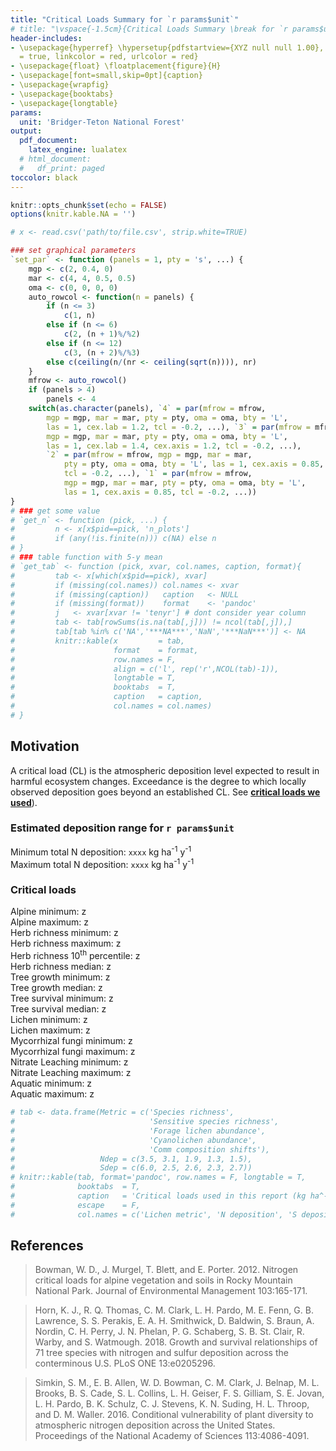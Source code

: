```yaml
---
title: "Critical Loads Summary for `r params$unit`"
# title: "\vspace{-1.5cm}{Critical Loads Summary \break for `r params$unit`}"
header-includes:
- \usepackage{hyperref} \hypersetup{pdfstartview={XYZ null null 1.00}, colorlinks
  = true, linkcolor = red, urlcolor = red}
- \usepackage{float} \floatplacement{figure}{H}
- \usepackage[font=small,skip=0pt]{caption}
- \usepackage{wrapfig}
- \usepackage{booktabs}
- \usepackage{longtable}
params:
  unit: 'Bridger-Teton National Forest'
output:
  pdf_document:
    latex_engine: lualatex
  # html_document:
  #   df_print: paged
toccolor: black
---
```


```r
knitr::opts_chunk$set(echo = FALSE)
options(knitr.kable.NA = '')
```

```r
# x <- read.csv('path/to/file.csv', strip.white=TRUE)
```

```r
### set graphical parameters
`set_par` <- function (panels = 1, pty = 's', ...) {
    mgp <- c(2, 0.4, 0)
    mar <- c(4, 4, 0.5, 0.5)
    oma <- c(0, 0, 0, 0)
    auto_rowcol <- function(n = panels) {
        if (n <= 3) 
            c(1, n)
        else if (n <= 6) 
            c(2, (n + 1)%/%2)
        else if (n <= 12) 
            c(3, (n + 2)%/%3)
        else c(ceiling(n/(nr <- ceiling(sqrt(n)))), nr)
    }
    mfrow <- auto_rowcol()
    if (panels > 4) 
        panels <- 4
    switch(as.character(panels), `4` = par(mfrow = mfrow, 
        mgp = mgp, mar = mar, pty = pty, oma = oma, bty = 'L', 
        las = 1, cex.lab = 1.2, tcl = -0.2, ...), `3` = par(mfrow = mfrow, 
        mgp = mgp, mar = mar, pty = pty, oma = oma, bty = 'L', 
        las = 1, cex.lab = 1.4, cex.axis = 1.2, tcl = -0.2, ...), 
        `2` = par(mfrow = mfrow, mgp = mgp, mar = mar, 
            pty = pty, oma = oma, bty = 'L', las = 1, cex.axis = 0.85, 
            tcl = -0.2, ...), `1` = par(mfrow = mfrow, 
            mgp = mgp, mar = mar, pty = pty, oma = oma, bty = 'L', 
            las = 1, cex.axis = 0.85, tcl = -0.2, ...))
}
# ### get some value
# `get_n` <- function (pick, ...) {
#         n <- x[x$pid==pick, 'n_plots']
#         if (any(!is.finite(n))) c(NA) else n
# }
# ### table function with 5-y mean
# `get_tab` <- function (pick, xvar, col.names, caption, format){
#         tab <- x[which(x$pid==pick), xvar]
#         if (missing(col.names)) col.names <- xvar
#         if (missing(caption))   caption   <- NULL
#         if (missing(format))    format    <- 'pandoc'
#         j   <- xvar[xvar != 'tenyr'] # dont consider year column
#         tab <- tab[rowSums(is.na(tab[,j])) != ncol(tab[,j]),]
#         tab[tab %in% c('NA','***NA***','NaN','***NaN***')] <- NA 
#         knitr::kable(x         = tab,
#                      format    = format,
#                      row.names = F,
#                      align = c('l', rep('r',NCOL(tab)-1)),
#                      longtable = T,
#                      booktabs  = T,
#                      caption   = caption,
#                      col.names = col.names)
# }
```

<!-- \vspace*{\fill} -->
<!-- \begin{wrapfigure}{l}{1.8cm} -->
<!-- \includegraphics{usfs.png} -->
<!-- \end{wrapfigure} -->

<!-- \   -->

<!-- Air Resource Management Program   -->
<!-- USDA Forest Service   -->
<!-- 1400 Independence Ave SW   -->
<!-- Washington, DC 20250   -->

<!-- \   -->

<!-- \newpage -->

<!-- ####    ####    ####    ####    ####    ####    ####    ####    #### -->
<!-- ####    ####    ####    ####    ####    ####    ####    ####    #### -->
<!-- ####    ####    ####    ####    ####    ####    ####    ####    #### -->



## Motivation

A critical load (CL) is the atmospheric deposition level expected to result in harmful ecosystem changes.  Exceedance is the degree to which locally observed deposition goes beyond an established CL.  See **[critical loads we used](#critical-loads-we-used)**).

### Estimated deposition range for `r params$unit`

Minimum total N deposition: `xxxx` kg ha^-1^ y^-1^  
Maximum total N deposition: `xxxx` kg ha^-1^ y^-1^  

### Critical loads

Alpine minimum: \tab z  
Alpine maximum: \tab z  
Herb richness minimum: \tab z  
Herb richness maximum: \tab z  
Herb richness 10^th^ percentile: \tab z  
Herb richness median: \tab z  
Tree growth minimum: \tab z  
Tree growth median: \tab z  
Tree survival minimum: \tab z  
Tree survival median: \tab z  
Lichen minimum: \tab z  
Lichen maximum: \tab z  
Mycorrhizal fungi minimum: \tab z  
Mycorrhizal fungi maximum: \tab z  
Nitrate Leaching minimum: \tab z  
Nitrate Leaching maximum: \tab z  
Aquatic minimum: \tab z  
Aquatic maximum: \tab z  





```r
# tab <- data.frame(Metric = c('Species richness',
#                              'Sensitive species richness',
#                              'Forage lichen abundance',
#                              'Cyanolichen abundance',
#                              'Comm composition shifts'),
#                   Ndep = c(3.5, 3.1, 1.9, 1.3, 1.5),
#                   Sdep = c(6.0, 2.5, 2.6, 2.3, 2.7))
# knitr::kable(tab, format='pandoc', row.names = F, longtable = T,
#              booktabs  = T,
#              caption   = 'Critical loads used in this report (kg ha^-1^ y^-1^).',
#              escape    = F,
#              col.names = c('Lichen metric', 'N deposition', 'S deposition'))
```


<!-- \begin{wrapfigure}{r}{5.0cm} -->
<!-- \includegraphics{bothlichens.png} -->
<!-- \end{wrapfigure} -->



## References

>Bowman, W. D., J. Murgel, T. Blett, and E. Porter. 2012. Nitrogen critical loads for alpine vegetation and soils in Rocky Mountain National Park. Journal of Environmental Management 103:165-171.

>Horn, K. J., R. Q. Thomas, C. M. Clark, L. H. Pardo, M. E. Fenn, G. B. Lawrence, S. S. Perakis, E. A. H. Smithwick, D. Baldwin, S. Braun, A. Nordin, C. H. Perry, J. N. Phelan, P. G. Schaberg, S. B. St. Clair, R. Warby, and S. Watmough. 2018. Growth and survival relationships of 71 tree species with nitrogen and sulfur deposition across the conterminous U.S. PLoS ONE 13:e0205296.

>Simkin, S. M., E. B. Allen, W. D. Bowman, C. M. Clark, J. Belnap, M. L. Brooks, B. S. Cade, S. L. Collins, L. H. Geiser, F. S. Gilliam, S. E. Jovan, L. H. Pardo, B. K. Schulz, C. J. Stevens, K. N. Suding, H. L. Throop, and D. M. Waller. 2016. Conditional vulnerability of plant diversity to atmospheric nitrogen deposition across the United States. Proceedings of the National Academy of Sciences 113:4086-4091.



<!-- END -->
